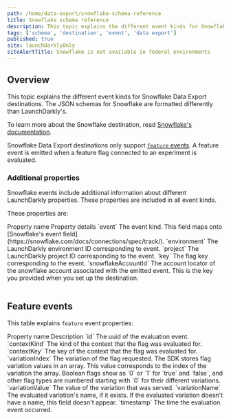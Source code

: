 ```yaml
---
path: /home/data-export/snowflake-schema-reference
title: Snowflake schema reference
description: This topic explains the different event kinds for Snowflake Data Export destinations.
tags: ['schema', 'destination', 'event', 'data export']
published: true
site: launchDarklyOnly
siteAlertTitle: Snowflake is not available in federal environments
---
```


## Overview

This topic explains the different event kinds for Snowflake Data Export destinations. The JSON schemas for Snowflake are formatted differently than LaunchDarkly's.

To learn more about the Snowflake destination, read [Snowflake's documentation](https://docs.Snowflake.com/).

Snowflake Data Export destinations only support [`feature` events](#feature-events). A feature event is emitted when a feature flag connected to an experiment is evaluated.

### Additional properties

Snowflake events include additional information about different LaunchDarkly properties. These properties are included in all event kinds.

These properties are:

<Table>
  <TableHeader>
    <TableHeadCell>Property name</TableHeadCell>
    <TableHeadCell>Property details</TableHeadCell>
  </TableHeader>
  <TableBody>
    <TableRow>
      <TableCell>`event`</TableCell>
      <TableCell>The event kind. This field maps onto [Snowflake's event field](https://snowflake.com/docs/connections/spec/track/).</TableCell>
    </TableRow>
    <TableRow>
      <TableCell>`environment`</TableCell>
      <TableCell>The LaunchDarkly environment ID corresponding to event.</TableCell>
    </TableRow>
    <TableRow>
      <TableCell>`project`</TableCell>
      <TableCell>The LaunchDarkly project ID corresponding to the event.</TableCell>
    </TableRow>
    <TableRow>
      <TableCell>`key`</TableCell>
      <TableCell>The flag key corresponding to the event.</TableCell>
    </TableRow>
    <TableRow>
      <TableCell>`snowflakeAccountId`</TableCell>
      <TableCell>The account locator of the snowflake account associated with the emitted event.
      This is the key you provided when you set up the destination.</TableCell>
   </TableRow>
   </TableBody>
</Table>

## Feature events

This table explains `feature` event properties:

<Table>
  <TableHeader>
    <TableHeadCell>Property name</TableHeadCell>
    <TableHeadCell>Description</TableHeadCell>
  </TableHeader>
  <TableBody>
    <TableRow>
      <TableCell>`id`</TableCell>
      <TableCell>The uuid of the evaluation event.</TableCell>
    </TableRow>
    <TableRow>
      <TableCell>`contextKind`</TableCell>
      <TableCell>The kind of the context that the flag was evaluated for.</TableCell>
    </TableRow>
    <TableRow>
      <TableCell>`contextKey`</TableCell>
      <TableCell>The key of the context that the flag was evaluated for.</TableCell>
    </TableRow>
    <TableRow>
      <TableCell>`variationIndex`</TableCell>
      <TableCell>The variation of the flag requested. The SDK stores flag variation values in an array. This value corresponds to the index of the variation the array. Boolean flags show as `0` or `1` for `true` and `false`, and other flag types are numbered starting with `0` for their different variations.</TableCell>
    </TableRow>
    <TableRow>
      <TableCell>`variationValue`</TableCell>
      <TableCell>The value of the variation that was served.</TableCell>
    </TableRow>
        <TableRow>
      <TableCell>`variationName`</TableCell>
      <TableCell>The evaluated variation's name, if it exists. If the evaluated variation doesn't have a name, this field doesn't appear.</TableCell>
    </TableRow>
    <TableRow>
      <TableCell>`timestamp`</TableCell>
      <TableCell>The time the evaluation event occurred.</TableCell>
    </TableRow>
   </TableBody>
</Table>
